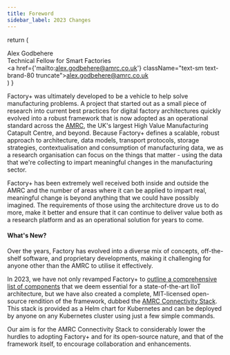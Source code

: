 ```yaml
---
title: Foreword
sidebar_label: 2023 Changes
---
```


  return (
      <div className="flex mb-10">
        <div
            className="flex items-center justify-center">
          <img className="!h-20 w-20 ring ring-brand-50 ring-offset-2 !rounded-full mr-6" src='/img/alex.png' alt=""/>
          <div className="flex-1 gap-1">
            <div className="text-xl font-medium text-brand pb-0!">Alex Godbehere</div>
            <div className="text-sm truncate text-brand-80">Technical Fellow for Smart Factories</div>
            <a href={'mailto:alex.godbehere@amrc.co.uk'} className="text-sm text-brand-80 truncate">alex.godbehere@amrc.co.uk</a>
          </div>
        </div>
      </div>
  )
}

<Card></Card>

Factory+ was ultimately developed to be a vehicle to help solve manufacturing problems. A project that started out as a small piece of research into current best practices for digital factory architectures quickly evolved into a robust framework that is now adopted as an operational standard across the [AMRC](https://www.amrc.co.uk/), the UK's largest High Value Manufacturing Catapult Centre, and beyond. Because Factory+ defines a scalable, robust approach to architecture, data models, transport protocols, storage strategies, contextualisation and consumption of manufacturing data, we as a research organisation can focus on the things that matter - using the data that we're collecting to impart meaningful changes in the manufacturing sector.

Factory+ has been extremely well received both inside and outside the AMRC and the number of areas where it can be applied to impart real, meaningful change is beyond anything that we could have possibly imagined. The requirements of those using the architecture drove us to do more, make it better and ensure that it can continue to deliver value both as a research platform and as an operational solution for years to come.

#### What's New?

Over the years, Factory has evolved into a diverse mix of concepts, off-the-shelf software, and proprietary developments, making it challenging for anyone other than the AMRC to utilise it effectively.

In 2023, we have not only revamped Factory+ to [outline a comprehensive list of components](docs/framework-components/component-overview) that we deem essential for a state-of-the-art IIoT architecture, but we have also created a complete, MIT-licensed open-source rendition of the framework, dubbed the [AMRC Connectivity Stack](https://github.com/AMRC-FactoryPlus/amrc-connectivity-stack). This stack is provided as a Helm chart for Kubernetes and can be deployed by anyone on any Kubernetes cluster using just a few simple commands.

Our aim is for the AMRC Connectivity Stack to considerably lower the hurdles to adopting Factory+ and for its open-source nature, and that of the framework itself, to encourage collaboration and enhancements.